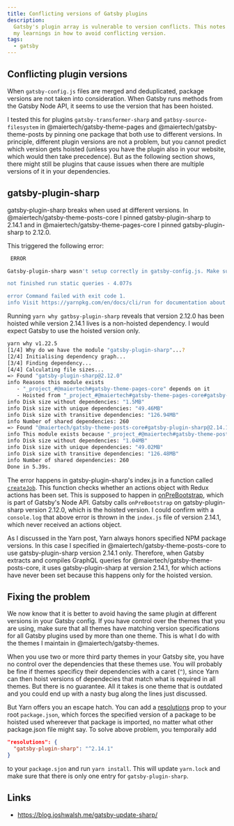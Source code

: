 ```yaml
---
title: Conflicting versions of Gatsby plugins
description:
  Gatsby's plugin array is vulnerable to version conflicts. This notes represent
  my learnings in how to avoid conflicting version.
tags:
  - gatsby
---
```


## Conflicting plugin versions

When `gatsby-config.js` files are merged and deduplicated, package versions are
not taken into consideration. When Gatsby runs methods from the Gatsby Node API,
it seems to use the version that has been hoisted.

I tested this for plugins `gatsby-transformer-sharp` and
`gatbsy-source-filesystem` in @maiertech/gatsby-theme-pages and
@maiertech/gatsby-theme-posts by pinning one package that both use to different
versions. In principle, different plugin versions are not a problem, but you
cannot predict which version gets hoisted (unless you have the plugin also in
your website, which would then take precedence). But as the following section
shows, there might still be plugins that cause issues when there are multiple
versions of it in your dependencies.

## gatsby-plugin-sharp

gatsby-plugin-sharp breaks when used at different versions. In
@maiertech/gatsby-theme-posts-core I pinned gatsby-plugin-sharp to 2.14.1 and in
@maiertech/gatsby-theme-pages-core I pinned gatsby-plugin-sharp to 2.12.0.

This triggered the following error:

```bash
 ERROR

Gatsby-plugin-sharp wasn't setup correctly in gatsby-config.js. Make sure you add it to the plugins array.

not finished run static queries - 4.077s

error Command failed with exit code 1.
info Visit https://yarnpkg.com/en/docs/cli/run for documentation about this command.
```

Running `yarn why gatbsy-plugin-sharp` reveals that version 2.12.0 has been
hoisted while version 2.14.1 lives is a non-hoisted dependency. I would expect
Gatsby to use the hoisted version only.

```bash
yarn why v1.22.5
[1/4] Why do we have the module "gatsby-plugin-sharp"...?
[2/4] Initialising dependency graph...
[3/4] Finding dependency...
[4/4] Calculating file sizes...
=> Found "gatsby-plugin-sharp@2.12.0"
info Reasons this module exists
   - "_project_#@maiertech#gatsby-theme-pages-core" depends on it
   - Hoisted from "_project_#@maiertech#gatsby-theme-pages-core#gatsby-plugin-sharp"
info Disk size without dependencies: "1.5MB"
info Disk size with unique dependencies: "49.46MB"
info Disk size with transitive dependencies: "126.94MB"
info Number of shared dependencies: 260
=> Found "@maiertech/gatsby-theme-posts-core#gatsby-plugin-sharp@2.14.1"
info This module exists because "_project_#@maiertech#gatsby-theme-posts-core" depends on it.
info Disk size without dependencies: "1.04MB"
info Disk size with unique dependencies: "49.02MB"
info Disk size with transitive dependencies: "126.48MB"
info Number of shared dependencies: 260
Done in 5.39s.
```

The error happens in gatsby-plugin-sharp's index.js in a function called
[`createJob`](https://github.com/gatsbyjs/gatsby/blob/6b93c1cd2a9eaa13948edbd3615e5cbaefa35766/packages/gatsby-plugin-sharp/src/index.js#L128-L132).
This function checks whether an actions object with Redux actions has been set.
This is supposed to happen in
[onPreBootstrap](https://github.com/gatsbyjs/gatsby/blob/6b93c1cd2a9eaa13948edbd3615e5cbaefa35766/packages/gatsby-plugin-sharp/src/gatsby-node.js#L108),
which is part of Gatsby's Node API. Gatsby calls `onPreBootstrap` on
gatsby-plugin-sharp version 2.12.0, which is the hoisted version. I could
confirm with a `console.log` that above error is thrown in the `index.js` file
of version 2.14.1, which never received an actions object.

As I discussed in the Yarn post, Yarn always honors specified NPM package
versions. In this case I specified in @maiertech/gatsby-theme-posts-core to use
gatsby-plugin-sharp version 2.14.1 only. Therefore, when Gatsby extracts and
compiles GraphQL queries for @maiertech/gatsby-theme-posts-core, it uses
gatsby-plugin-sharp at version 2.14.1, for which actions have never been set
because this happens only for the hoisted version.

## Fixing the problem

We now know that it is better to avoid having the same plugin at different
versions in your Gatsby config. If you have control over the themes that you are
using, make sure that all themes have matching version specifications for all
Gatsby plugins used by more than one theme. This is what I do with the themes I
maintain in @maiertech/gatsby-themes.

When you use two or more third party themes in your Gatsby site, you have no
control over the dependencies that these themes use. You will probably be fine
if themes specificy their dependencies with a caret (`^`), since Yarn can then
hoist versions of dependecies that match what is required in all themes. But
there is no guarantee. All it takes is one theme that is outdated and you could
end up with a nasty bug along the lines just discussed.

But Yarn offers you an escape hatch. You can add a
[resolutions](https://classic.yarnpkg.com/en/docs/selective-version-resolutions/)
prop to your root `package.json`, which forces the specified version of a
package to be hoisted used whereever that package is imported, no matter what
other package.json file might say. To solve above problem, you temporaily add

```json
"resolutions": {
  "gatsby-plugin-sharp": "^2.14.1"
}
```

to your `package.sjon` and run `yarn install`. This will update `yarn.lock` and
make sure that there is only one entry for `gatsby-plugin-sharp`.

## Links

- https://blog.joshwalsh.me/gatsby-update-sharp/
